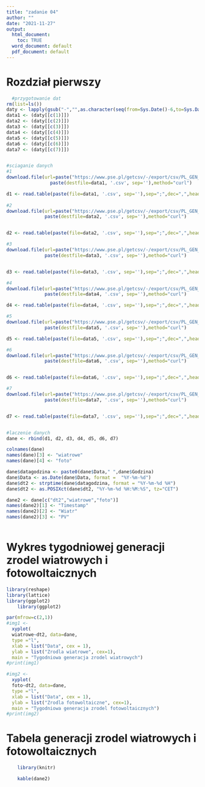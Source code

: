 ---
title: "zadanie 04"
author: ""
date: "2021-11-27"
output:
  html_document:
    toc: TRUE
  word_document: default
  pdf_document: default
---



# Rozdział pierwszy  


```{r, echo=T, results="hide"}

  #przygotowanie dat
rm(list=ls())
daty <- lapply(gsub("-","",as.character(seq(from=Sys.Date()-6,to=Sys.Date(),by="1 day"))),function(d){d})
data1 <- (daty[[c(1)]])
data2 <- (daty[[c(2)]])
data3 <- (daty[[c(3)]])
data4 <- (daty[[c(4)]])
data5 <- (daty[[c(5)]])
data6 <- (daty[[c(6)]])
data7 <- (daty[[c(7)]])


#sciaganie danych
#1
download.file(url=paste("https://www.pse.pl/getcsv/-/export/csv/PL_GEN_WIATR/data/", data1, sep=''), 
                paste(destfile=data1, '.csv', sep=''),method="curl")

d1 <- read.table(paste(file=data1, '.csv', sep=''),sep=";",dec=",",header=T,fileEncoding="CP1250")
 
#2
download.file(url=paste("https://www.pse.pl/getcsv/-/export/csv/PL_GEN_WIATR/data/", data2, sep=''), 
              paste(destfile=data2, '.csv', sep=''),method="curl")


d2 <- read.table(paste(file=data2, '.csv', sep=''),sep=";",dec=",",header=T,fileEncoding="CP1250")

#3
download.file(url=paste("https://www.pse.pl/getcsv/-/export/csv/PL_GEN_WIATR/data/", data3, sep=''), 
              paste(destfile=data3, '.csv', sep=''),method="curl")


d3 <- read.table(paste(file=data3, '.csv', sep=''),sep=";",dec=",",header=T,fileEncoding="CP1250")

#4
download.file(url=paste("https://www.pse.pl/getcsv/-/export/csv/PL_GEN_WIATR/data/", data4, sep=''), 
              paste(destfile=data4, '.csv', sep=''),method="curl")

d4 <- read.table(paste(file=data4, '.csv', sep=''),sep=";",dec=",",header=T,fileEncoding="CP1250")

#5
download.file(url=paste("https://www.pse.pl/getcsv/-/export/csv/PL_GEN_WIATR/data/", data5, sep=''), 
              paste(destfile=data5, '.csv', sep=''),method="curl")

d5 <- read.table(paste(file=data5, '.csv', sep=''),sep=";",dec=",",header=T,fileEncoding="CP1250")

#6
download.file(url=paste("https://www.pse.pl/getcsv/-/export/csv/PL_GEN_WIATR/data/", data6, sep=''), 
              paste(destfile=data6, '.csv', sep=''),method="curl")


d6 <- read.table(paste(file=data6, '.csv', sep=''),sep=";",dec=",",header=T,fileEncoding="CP1250")

#7
download.file(url=paste("https://www.pse.pl/getcsv/-/export/csv/PL_GEN_WIATR/data/", data7, sep=''), 
              paste(destfile=data7, '.csv', sep=''),method="curl")


d7 <- read.table(paste(file=data7, '.csv', sep=''),sep=";",dec=",",header=T,fileEncoding="CP1250")


#laczenie danych
dane <- rbind(d1, d2, d3, d4, d5, d6, d7)

colnames(dane)
names(dane)[3] <- "wiatrowe"
names(dane)[4] <- "foto"

dane$datagodzina <- paste0(dane$Data," ",dane$Godzina)
dane$Data <- as.Date(dane$Data, format =  "%Y-%m-%d")
dane$dt2 <- strptime(dane$datagodzina, format = "%Y-%m-%d %H")
dane$dt2 <- as.POSIXct(dane$dt2, "%Y-%m-%d %H:%M:%S", tz="CET")    

dane2 <- dane[c("dt2","wiatrowe","foto")]
names(dane2)[1] <- "Timestamp"
names(dane2)[2] <- "Wiatr"
names(dane2)[3] <- "PV"
  

```
# Wykres tygodniowej generacji zrodel wiatrowych i fotowoltaicznych 


```{r, echo=F, results="asis", fig.height=5, fig.width=10, fig.cap=" "}
library(reshape)
library(lattice)
library(ggplot2)
    library(ggplot2)

par(mfrow=c(2,1)) 
#img1 <- 
  xyplot(
  wiatrowe~dt2, data=dane,
  type ="l",
  xlab = list("Data", cex = 1), 
  ylab = list("Zrodla wiatrowe", cex=1),
  main = "Tygodniowa generacja zrodel wiatrowych")
#print(img1)

#img2 <- 
  xyplot(
  foto~dt2, data=dane,
  type ="l",
  xlab = list("Data", cex = 1), 
  ylab = list("Zrodla fotowoltaiczne", cex=1),
  main = "Tygodniowa generacja zrodel fotowoltaicznych")
#print(img2)


```

# Tabela generacji zrodel wiatrowych i fotowoltaicznych


```{r,echo=F,results="asis"}
    library(knitr)

    kable(dane2)

```






